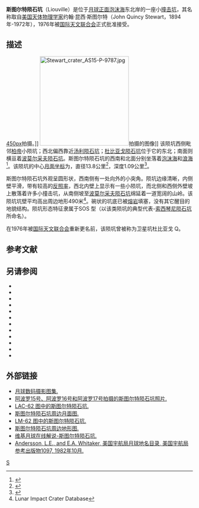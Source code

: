 {{lunar crater data|
 image=Normal Stewart LO-IV-184H LTVT.jpg|
 caption=[[月球轨道器4号|月球轨道器4号]]拍摄的斯图尔特陨石坑(右)|
 latitude=2.15|
 N_or_S=N|
 longitude=66.98|
 E_or_W=E|
 diameter=13.8公里|
 depth=1.09公里|
 colong=293|
 eponym=约翰·昆·斯图尔特}}
'''斯图尔特陨石坑'''（Liouville）是位于[[月球正面|月球正面]][[泡沫海|泡沫海]]东北岸的一座小[[撞击坑|撞击坑]]，其名称取自[[美国|美国]][[天体物理学|天体物理学家]]约翰·昆西·斯图尔特（John Quincy Stewart，1894年-1972年），1976年被[[国际天文联合会|国际天文联合会]]正式批准接受。

==描述==
[[image:Apollonius_-_LROC_-_WAC.JPG|450px]]拍摄。]]
[[Image:Stewart_crater_AS15-P-9787.jpg|240px]]拍摄的图像]]
该陨坑西侧毗邻[[柏帝陨石坑|柏帝]]小陨坑；西北偏西靠近[[汤利陨石坑|汤利陨石坑]]；[[杜比亚戈陨石坑|杜比亚戈陨石坑]]位于它的东北；南面则横亘着[[波莫尔采夫陨石坑|波莫尔采夫陨石坑]]。斯图尔特陨石坑的西南和北面分别坐落着[[泡沫海|泡沫海]]和[[浪海|浪海]]<ref>{{Cite web |url=http://planetarynames.wr.usgs.gov/images/Lunar/lac_62_wac.pdf |title=Crater Stewart on LAC-62 map |access-date=2016-08-13 |archive-date=2019-03-26 |archive-url=https://web.archive.org/web/20190326175843/http://planetarynames.wr.usgs.gov/images/Lunar/lac_62_wac.pdf |dead-url=no }}</ref>。该陨坑的中心[[月面坐标|月面坐标]]为{{Coord|2.15|N|66.98|E|globe:Moon|nogoogle=1|noosm=1}}，直径13.8公里<ref name="IAU">{{Cite web |url=http://planetarynames.wr.usgs.gov/Feature/5705 |title=Directory of the International Astronomical Union |access-date=2016-08-13 |archive-date=2020-11-27 |archive-url=https://web.archive.org/web/20201127014155/http://planetarynames.wr.usgs.gov/Feature/5705 |dead-url=no }}</ref>，深度1.09公里<ref>{{Cite web |url=http://fisherka.csolutionshosting.net/astronote/plan/craterdepth/html/CraterDepthFeatureNameWestfall.html |title=John E. Westfall's Atlas of the Lunar Terminator, Cambridge Univ. Press (2000) |access-date=2016-08-13 |archive-date=2014-12-18 |archive-url=https://archive.today/20141218234310/http://fisherka.csolutionshosting.net/astronote/plan/craterdepth/html/CraterDepthFeatureNameWestfall.html |dead-url=no }}</ref>。

斯图尔特陨石坑外观呈圆形状，西南侧有一处向外的小突角。陨坑边缘清晰，内侧壁平滑，带有较高的[[反照率|反照率]]，西北内壁上显示有一些小陨坑，而北侧和西侧外壁坡上散落着许多小撞击坑，从南侧坡至[[波莫尔采夫陨石坑|波莫尔采夫陨石坑]]绵延着一道宽阔的山岭。该陨坑坑壁平均高出周边地形490米<ref name=LICD>Lunar Impact Crater Database</ref>。碗状的坑底已被[[熔岩|熔岩]]填塞，没有其它醒目的地貌结构。陨坑形态特征隶属于SOS 型（以该类陨坑的典型代表-[[索西琴尼陨石坑|索西琴尼陨石坑]]所命名）。

在1976年被[[国际天文联合会|国际天文联合会]]重新更名前，该陨坑曾被称为卫星坑杜比亚戈 Q。

==参考文献==
{{Reflist}}

==另请参阅==
{{refbegin}}
* {{cite book
  | last1 = Andersson
  | first1 = L. E.
  | last2 = Whitaker
  | first2 = E. A.
  | authorlink2 = Ewen Whitaker
  | date = 1982
  | title = [[NASA|NASA]] Catalogue of Lunar Nomenclature
  | publisher = NASA RP-1097
  | ref = harv
  }}
* {{cite web
  | last = Blue
  | first = Jennifer
  | date = July 25, 2007
  | title = Gazetteer of Planetary Nomenclature
  | publisher = [[United_States_Geological_Survey|USGS]]
  | url = http://planetarynames.wr.usgs.gov/
  | accessdate = 2007-08-05
  | ref = harv
  | archive-date = 2012-04-08
  | archive-url = https://www.webcitation.org/66mXDr4G9?url=http://planetarynames.wr.usgs.gov/
  | dead-url = no
  }}
* {{cite book
  | last1 = Bussey
  | first1 = B.
  | authorlink1 = Ben Bussey
  | last2 = Spudis
  | first2 = P.
  | authorlink2 = Paul Spudis
  | date = 2004
  | title = The Clementine Atlas of the Moon
  | publisher = Cambridge University Press
  | location = New York
  | isbn = 978-0-521-81528-4
  | ref = harv
  }}
* {{cite book
  | last1 = Cocks
  | first1 = Elijah E.
  | last2 = Cocks
  | first2 = Josiah C.
  | date = 1995
  | title = Who's Who on the Moon: A Biographical Dictionary of Lunar Nomenclature
  | url = https://archive.org/details/isbn_9780936389271
  | publisher = Tudor Publishers
  | isbn = 978-0-936389-27-1
  | ref = harv
  }}
* {{cite web
  | last = McDowell
  | first = Jonathan
  | date = July 15, 2007
  | url = http://host.planet4589.org/astro/lunar/
  | title = Lunar Nomenclature
  | publisher = Jonathan's Space Report
  | accessdate = 2007-10-24
  | ref = harv
  | archive-date = 2012-05-26
  | archive-url = https://www.webcitation.org/67wcYNfK3?url=http://host.planet4589.org/astro/lunar/
  | dead-url = no
  }}
* {{cite journal| last1 = Menzel| first1 = D. H.| last2 = Minnaert| first2 = M.| last3 = Levin| first3 = B.| last4 = Dollfus| first4 = A.| last5 = Bell| first5 = B.| title = Report on Lunar Nomenclature by the Working Group of Commission 17 of the IAU| doi = 10.1007/BF00171763| journal = Space Science Reviews| volume = 12| issue = 2| pages = 136–186| date = 1971| bibcode = 1971SSRv...12..136M| ref = harv}}
* {{cite book
  | first = Patrick
  | last = Moore
  | authorlink = Patrick Moore
  | date = 2001
  | title = On the Moon
  | url = https://archive.org/details/patrickmooreonmo00patr
  | publisher = Sterling Publishing Co.
  | isbn = 978-0-304-35469-6
  | ref = harv
  }}
* {{cite book
  | first = Fred W.
  | last = Price
  | date = 1988
  | title = The Moon Observer's Handbook
  | publisher = Cambridge University Press
  | isbn = 978-0-521-33500-3
  | ref = harv
  }}
* {{cite book
  | last = Rükl
  | first = Antonín
  | authorlink = Antonín Rükl
  | date = 1990
  | title = Atlas of the Moon
  | publisher = Kalmbach Books
  | isbn = 978-0-913135-17-4
  | ref = harv
  }}
* {{cite book
  | last = Webb
  | first = Rev. T. W.
  | authorlink = Thomas William Webb
  | date = 1962
  | title = Celestial Objects for Common Telescopes
  | url = https://archive.org/details/celestialobjects00webb
  | edition = 6th revised
  | publisher = Dover
  | isbn = 978-0-486-20917-3
  | ref = harv
  }}
* {{cite book
  | first = Ewen A.
  | last = Whitaker
  | authorlink = Ewen Whitaker
  | date = 1999
  | title = Mapping and Naming the Moon
  | publisher = Cambridge University Press
  | isbn = 978-0-521-62248-6
  | ref = harv
  }}
* {{cite book
  | first = Peter T.
  | last = Wlasuk
  | date = 2000
  | title = Observing the Moon
  | publisher = Springer
  | isbn = 978-1-85233-193-1
  | ref = harv
 }}
{{refend}}

==外部链接==
*[http://www.lpi.usra.edu/resources/lunar_orbiter/bin/srch_nam.shtml?Stewart%7C0 月球数码摄影图集.] {{Wayback|url=http://www.lpi.usra.edu/resources/lunar_orbiter/bin/srch_nam.shtml?Stewart%7C0 |date=20201127015316 }}
*[http://www.lpi.usra.edu/resources/apollo/search/feature/?feature=Dubyago%20Q 阿波罗15号、阿波罗16号和阿波罗17号拍摄的斯图尔特陨石坑照片.] {{Wayback|url=http://www.lpi.usra.edu/resources/apollo/search/feature/?feature=Dubyago%20Q |date=20201127020127 }}
*[https://web.archive.org/web/20160304090903/http://www.lpi.usra.edu/resources/mapcatalog/LAC/lac62/ LAC-62 图中的斯图尔特陨石坑.]
*[https://web.archive.org/web/20160819134236/http://www.lpi.usra.edu/resources/mapcatalog/usgs/I837/ 斯图尔特陨石坑周边月面图.]
*[https://web.archive.org/web/20160304072811/http://www.lpi.usra.edu/resources/mapcatalog/LM/lm62/ LM-62 图中的斯图尔特陨石坑.]
*[http://www.lpi.usra.edu/resources/mapcatalog/LTO/lto62c3_1/ 斯图尔特陨石坑周边地形图.] {{Wayback|url=http://www.lpi.usra.edu/resources/mapcatalog/LTO/lto62c3_1/ |date=20201130234322 }}
*[http://the-moon.wikispaces.com/Stewart 维基月球在线解说-斯图尔特陨石坑.] {{Wayback|url=http://the-moon.wikispaces.com/Stewart |date=20180531115745 }}
*[http://planet4589.org/astro/lunar/RP-1097.pdf Andersson, L.E., and E.A. Whitaker, 美国宇航局月球地名目录, 美国宇航局参考出版物1097, 1982年10月.] {{Wayback|url=http://planet4589.org/astro/lunar/RP-1097.pdf |date=20141006125838 }}

[[Category:月球环形山|S]]
{{月球環形山 (R-S)}}